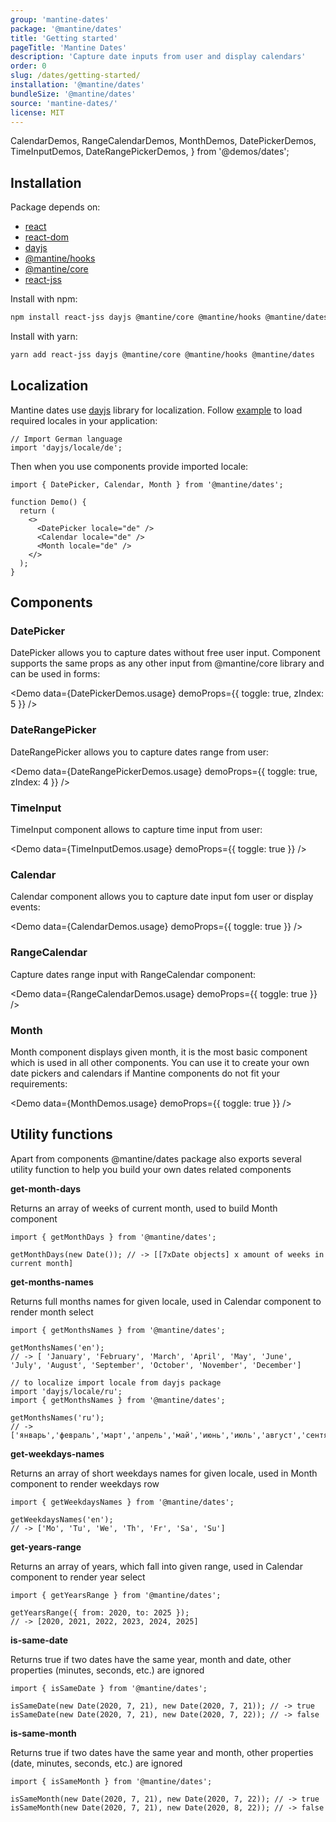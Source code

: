```yaml
---
group: 'mantine-dates'
package: '@mantine/dates'
title: 'Getting started'
pageTitle: 'Mantine Dates'
description: 'Capture date inputs from user and display calendars'
order: 0
slug: /dates/getting-started/
installation: '@mantine/dates'
bundleSize: '@mantine/dates'
source: 'mantine-dates/'
license: MIT
---
```


  CalendarDemos,
  RangeCalendarDemos,
  MonthDemos,
  DatePickerDemos,
  TimeInputDemos,
  DateRangePickerDemos,
} from '@demos/dates';

## Installation

Package depends on:

- [react](https://www.npmjs.com/package/react)
- [react-dom](https://www.npmjs.com/package/react-dom)
- [dayjs](https://www.npmjs.com/package/dayjs)
- [@mantine/hooks](https://www.npmjs.com/package/@mantine/hooks)
- [@mantine/core](https://www.npmjs.com/package/@mantine/core)
- [react-jss](https://www.npmjs.com/package/react-jss)

Install with npm:

```sh
npm install react-jss dayjs @mantine/core @mantine/hooks @mantine/dates
```

Install with yarn:

```sh
yarn add react-jss dayjs @mantine/core @mantine/hooks @mantine/dates
```

## Localization

Mantine dates use [dayjs](https://day.js.org/) library for localization.
Follow [example](https://day.js.org/docs/en/i18n/loading-into-nodejs) to load required locales in your application:

```tsx
// Import German language
import 'dayjs/locale/de';
```

Then when you use components provide imported locale:

```tsx
import { DatePicker, Calendar, Month } from '@mantine/dates';

function Demo() {
  return (
    <>
      <DatePicker locale="de" />
      <Calendar locale="de" />
      <Month locale="de" />
    </>
  );
}
```

## Components

### DatePicker

<GatsbyLink to="/dates/date-picker/">DatePicker</GatsbyLink> allows you to capture dates without free
user input. Component supports the same props as any other input from @mantine/core library and can be
used in forms:

<Demo data={DatePickerDemos.usage} demoProps={{ toggle: true, zIndex: 5 }} />

### DateRangePicker

<GatsbyLink to="/dates/date-range-picker/">DateRangePicker</GatsbyLink> allows you to capture dates range
from user:

<Demo data={DateRangePickerDemos.usage} demoProps={{ toggle: true, zIndex: 4 }} />

### TimeInput

<GatsbyLink to="/dates/time-input/">TimeInput</GatsbyLink> component allows to capture time input from
user:

<Demo data={TimeInputDemos.usage} demoProps={{ toggle: true }} />

### Calendar

<GatsbyLink to="/dates/calendar/">Calendar</GatsbyLink> component allows you to capture date input fom
user or display events:

<Demo data={CalendarDemos.usage} demoProps={{ toggle: true }} />

### RangeCalendar

Capture dates range input with <GatsbyLink to="/dates/range-calendar/">RangeCalendar</GatsbyLink> component:

<Demo data={RangeCalendarDemos.usage} demoProps={{ toggle: true }} />

### Month

<GatsbyLink to="/dates/month/">Month</GatsbyLink> component displays given month, it is the most basic
component which is used in all other components. You can use it to create your own date pickers and calendars
if Mantine components do not fit your requirements:

<Demo data={MonthDemos.usage} demoProps={{ toggle: true }} />

## Utility functions

Apart from components @mantine/dates package also exports several utility function to help you build
your own dates related components

**get-month-days**

Returns an array of weeks of current month, used to build <GatsbyLink to="/dates/month/">Month</GatsbyLink> component

```tsx
import { getMonthDays } from '@mantine/dates';

getMonthDays(new Date()); // -> [[7xDate objects] x amount of weeks in current month]
```

**get-months-names**

Returns full months names for given locale, used in <GatsbyLink to="/dates/calendar">Calendar</GatsbyLink> component to render month select

```tsx
import { getMonthsNames } from '@mantine/dates';

getMonthsNames('en');
// -> [ 'January', 'February', 'March', 'April', 'May', 'June', 'July', 'August', 'September', 'October', 'November', 'December']

// to localize import locale from dayjs package
import 'dayjs/locale/ru';
import { getMonthsNames } from '@mantine/dates';

getMonthsNames('ru');
// -> ['январь','февраль','март','апрель','май','июнь','июль','август','сентябрь','октябрь','ноябрь','декабрь']
```

**get-weekdays-names**

Returns an array of short weekdays names for given locale, used in <GatsbyLink to="/dates/month/">Month</GatsbyLink> component to render weekdays row

```tsx
import { getWeekdaysNames } from '@mantine/dates';

getWeekdaysNames('en');
// -> ['Mo', 'Tu', 'We', 'Th', 'Fr', 'Sa', 'Su']
```

**get-years-range**

Returns an array of years, which fall into given range, used in <GatsbyLink to="/dates/calendar">Calendar</GatsbyLink> component to render year select

```tsx
import { getYearsRange } from '@mantine/dates';

getYearsRange({ from: 2020, to: 2025 });
// -> [2020, 2021, 2022, 2023, 2024, 2025]
```

**is-same-date**

Returns true if two dates have the same year, month and date, other properties (minutes, seconds, etc.) are ignored

```tsx
import { isSameDate } from '@mantine/dates';

isSameDate(new Date(2020, 7, 21), new Date(2020, 7, 21)); // -> true
isSameDate(new Date(2020, 7, 21), new Date(2020, 7, 22)); // -> false
```

**is-same-month**

Returns true if two dates have the same year and month, other properties (date, minutes, seconds, etc.) are ignored

```tsx
import { isSameMonth } from '@mantine/dates';

isSameMonth(new Date(2020, 7, 21), new Date(2020, 7, 22)); // -> true
isSameMonth(new Date(2020, 7, 21), new Date(2020, 8, 22)); // -> false
```
